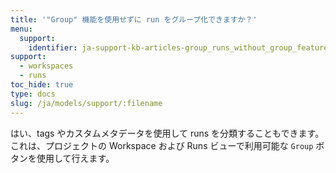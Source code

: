 ```yaml
---
title: '"Group" 機能を使用せずに run をグループ化できますか？'
menu:
  support:
    identifier: ja-support-kb-articles-group_runs_without_group_feature
support:
  - workspaces
  - runs
toc_hide: true
type: docs
slug: /ja/models/support/:filename
---
```

はい、tags やカスタムメタデータを使用して runs を分類することもできます。これは、プロジェクトの Workspace および Runs ビューで利用可能な `Group` ボタンを使用して行えます。